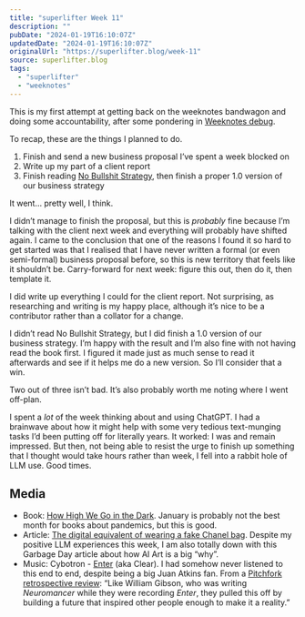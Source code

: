```yaml
---
title: "superlifter Week 11"
description: ""
pubDate: "2024-01-19T16:10:07Z"
updatedDate: "2024-01-19T16:10:07Z"
originalUrl: "https://superlifter.blog/week-11"
source: superlifter.blog
tags:
  - "superlifter"
  - "weeknotes"
---
```


This is my first attempt at getting back on the weeknotes bandwagon and doing some accountability, after some pondering in [Weeknotes debug](/notes/weeknotes-debug).

To recap, these are the things I planned to do.

1. Finish and send a new business proposal I’ve spent a week blocked on
2. Write up my part of a client report
3. Finish reading [No Bullshit Strategy](https://basicarts.org/book/), then finish a proper 1.0 version of our business strategy

It went… pretty well, I think.

I didn’t manage to finish the proposal, but this is _probably_ fine because I’m talking with the client next week and everything will probably have shifted again. I came to the conclusion that one of the reasons I found it so hard to get started was that I realised that I have never written a formal (or even semi-formal) business proposal before, so this is new territory that feels like it shouldn’t be. Carry-forward for next week: figure this out, then do it, then template it.

I did write up everything I could for the client report. Not surprising, as researching and writing is my happy place, although it’s nice to be a contributor rather than a collator for a change.

I didn’t read No Bullshit Strategy, but I did finish a 1.0 version of our business strategy. I’m happy with the result and I’m also fine with not having read the book first. I figured it made just as much sense to read it afterwards and see if it helps me do a new version. So I’ll consider that a win.

Two out of three isn’t bad. It’s also probably worth me noting where I went off-plan.

I spent a _lot_ of the week thinking about and using ChatGPT. I had a brainwave about how it might help with some very tedious text-munging tasks I’d been putting off for literally years. It worked: I was and remain impressed. But then, not being able to resist the urge to finish up something that I thought would take hours rather than week, I fell into a rabbit hole of LLM use. Good times.

## Media

- Book: [How High We Go in the Dark](https://www.goodreads.com/book/show/57850265-how-high-we-go-in-the-dark). January is probably not the best month for books about pandemics, but this is good.
- Article: [The digital equivalent of wearing a fake Chanel bag](https://www.garbageday.email/p/the-digital-equivalent-of-wearing). Despite my positive LLM experiences this week, I am also totally down with this Garbage Day article about how AI Art is a big “why”.
- Music: Cybotron - [Enter](<https://en.wikipedia.org/wiki/Enter_(Cybotron_album)>) (aka Clear). I had somehow never listened to this end to end, despite being a big Juan Atkins fan. From a [Pitchfork retrospective review](https://pitchfork.com/reviews/albums/18886-cybotron-enter/): “Like William Gibson, who was writing _Neuromancer_ while they were recording _Enter_, they pulled this off by building a future that inspired other people enough to make it a reality.”
